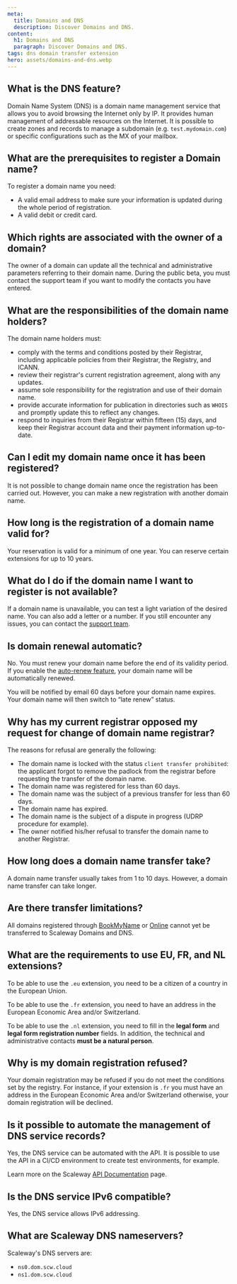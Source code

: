 ```yaml
---
meta:
  title: Domains and DNS
  description: Discover Domains and DNS.
content:
  h1: Domains and DNS
  paragraph: Discover Domains and DNS.
tags: dns domain transfer extension
hero: assets/domains-and-dns.webp
---
```


## What is the DNS feature?

Domain Name System (DNS) is a domain name management service that allows you to avoid browsing the Internet only by IP. It provides human management of addressable resources on the Internet. It is possible to create zones and records to manage a subdomain (e.g. `test.mydomain.com`) or specific configurations such as the MX of your mailbox.

## What are the prerequisites to register a Domain name?

To register a domain name you need:
- A valid email address to make sure your information is updated during the whole period of registration.
- A valid debit or credit card.

## Which rights are associated with the owner of a domain?

The owner of a domain can update all the technical and administrative parameters referring to their domain name. During the public beta, you must contact the support team if you want to modify the contacts you have entered. 

## What are the responsibilities of the domain name holders?

The domain name holders must:

- comply with the terms and conditions posted by their Registrar, including applicable policies from their Registrar, the Registry, and ICANN.
- review their registrar's current registration agreement, along with any updates.
- assume sole responsibility for the registration and use of their domain name.
- provide accurate information for publication in directories such as `WHOIS` and promptly update this to reflect any changes.
- respond to inquiries from their Registrar within fifteen (15) days, and keep their Registrar account data and their payment information up-to-date. 

## Can I edit my domain name once it has been registered?

It is not possible to change domain name once the registration has been carried out. However, you can make a new registration with another domain name. 

## How long is the registration of a domain name valid for?

Your reservation is valid for a minimum of one year. You can reserve certain extensions for up to 10 years.  

## What do I do if the domain name I want to register is not available?

If a domain name is unavailable, you can test a light variation of the desired name. You can also add a letter or a number. If you still encounter any issues, you can contact the [support team](https://console.scaleway.com/support/tickets).

## Is domain renewal automatic?

No. You must renew your domain name before the end of its validity period.
If you enable the [auto-renew feature](/network/domains-and-dns/how-to/configure-autorenew/), your domain name will be automatically renewed. 

<Message type="tip">
  You will be notified by email 60 days before your domain name expires. Your domain name will then switch to “late renew” status. 
</Message>

## Why has my current registrar opposed my request for change of domain name registrar?

The reasons for refusal are generally the following:
- The domain name is locked with the status ```client transfer prohibited```: the applicant forgot to remove the padlock from the registrar before requesting the transfer of the domain name.
- The domain name was registered for less than 60 days.
- The domain name was the subject of a previous transfer for less than 60 days.
- The domain name has expired.
- The domain name is the subject of a dispute in progress (UDRP procedure for example).
- The owner notified his/her refusal to transfer the domain name to another Registrar.


## How long does a domain name transfer take?

A domain name transfer usually takes from 1 to 10 days. However, a domain name transfer can take longer.

## Are there transfer limitations?

All domains registered through [BookMyName](https://www.bookmyname.com/) or [Online](https://console.online.net/en/login) cannot yet be transferred to Scaleway Domains and DNS.


## What are the requirements to use EU, FR, and NL extensions?

To be able to use the `.eu` extension, you need to be a citizen of a country in the European Union.

To be able to use the `.fr` extension, you need to have an address in the European Economic Area and/or Switzerland.

To be able to use the `.nl` extension, you need to fill in the **legal form** and **legal form registration number** fields. In addition, the technical and administrative contacts **must be a natural person**.


## Why is my domain registration refused?
Your domain registration may be refused if you do not meet the conditions set by the registry.
For instance, if your extension is `.fr` you must have an address in the European Economic Area and/or Switzerland otherwise, your domain registration will be declined.

## Is it possible to automate the management of DNS service records?

Yes, the DNS service can be automated with the API. It is possible to use the API in a CI/CD environment to create test environments, for example.

Learn more on the Scaleway [API Documentation](https://www.scaleway.com/en/developers/api/domains-and-dns/) page.

## Is the DNS service IPv6 compatible?

Yes, the DNS service allows IPv6 addressing.

## What are Scaleway DNS nameservers?

Scaleway's DNS servers are:
- `ns0.dom.scw.cloud`
- `ns1.dom.scw.cloud`